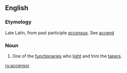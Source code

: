 ==English==

===Etymology===
Late Latin, from past participle ''[[accensus]]''. See [[accend]]

===Noun===
{{en-noun}}

# {{cattag|Roman Catholic Church}} One of the [[functionaries]] who [[light]] and trim the [[tapers]].

[[ru:accensor]]
